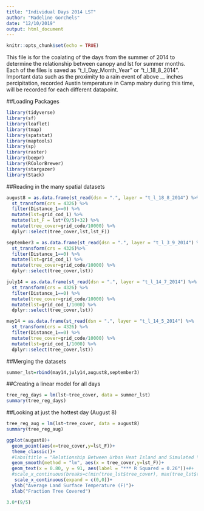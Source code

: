 ```yaml
---
title: "Individual Days 2014 LST"
author: "Madeline Gorchels"
date: "12/10/2019"
output: html_document
---
```


```r
knitr::opts_chunk$set(echo = TRUE)
```

This file is for the coalating of the days from the summer of 2014 to determine the relationship between canopy and lst for summer months. Each of the files is saved as "t_l_Day_Month_Year" or "t_l_18_8_2014". Important data such as the proximity to a rain event of above __ inches percipitation, recorded Austin temperature in Camp mabry during this time, will be recorded for each different datapoint. 

##Loading Packages
```r
library(tidyverse)
library(sf)
library(leaflet)
library(tmap)
library(spatstat)
library(maptools)
library(sp)
library(raster)
library(beepr)
library(RColorBrewer)
library(stargazer)
library(Stack)
```

##Reading in the many spatial datasets 
```r
august8 = as.data.frame(st_read(dsn = ".", layer = "t_l_18_8_2014") %>%
  st_transform(crs = 4326) %>% 
  filter(Distance_1==0) %>% 
  mutate(lst=grid_cod_1) %>% 
  mutate(lst_F = lst*(9/5)+32) %>% 
  mutate(tree_cover=grid_code/10000) %>% 
  dplyr::select(tree_cover,lst,lst_F))

september3 = as.data.frame(st_read(dsn = ".", layer = "t_l_3_9_2014") %>% #needs to be rejoined
  st_transform(crs = 4326)%>% 
  filter(Distance_1==0) %>% 
  mutate(lst=grid_cod_1) %>%
  mutate(tree_cover=grid_code/10000) %>% 
  dplyr::select(tree_cover,lst))

july14 = as.data.frame(st_read(dsn = ".", layer = "t_l_14_7_2014") %>%
  st_transform(crs = 4326) %>% 
  filter(Distance_1==0) %>% 
  mutate(tree_cover=grid_code/10000) %>% 
  mutate(lst=grid_cod_1/1000) %>% 
  dplyr::select(tree_cover,lst))

may14 = as.data.frame(st_read(dsn = ".", layer = "t_l_14_5_2014") %>%
  st_transform(crs = 4326) %>% 
  filter(Distance_1==0) %>% 
  mutate(tree_cover=grid_code/10000) %>% 
  mutate(lst=grid_cod_1/1000) %>% 
  dplyr::select(tree_cover,lst))

```
##Merging the datasets

```r
summer_lst=rbind(may14,july14,august8,september3)
```


##Creating a linear model for all days
```r
tree_reg_days = lm(lst~tree_cover, data = summer_lst)
summary(tree_reg_days)
```

##Looking at just the hottest day (August 8)
```r
tree_reg_aug = lm(lst~tree_cover, data = august8)
summary(tree_reg_aug)
```
```r
ggplot(august8)+
  geom_point(aes(x=tree_cover,y=lst_F))+
  theme_classic()+
  #labs(title = "Relationship Between Urban Heat Island and Simulated \nTree Canopy by Austin Census Tract", y = "Comparitive Land Surface Temperature Intensity", x = "Simulated Tree Intensity")+
  geom_smooth(method = "lm", aes(x = tree_cover,y=lst_F))+
  geom_text(x = 0.80, y = 91, aes(label = "*** R Squared = 0.26"))+#+
  #scale_x_continuous(breaks=c(min(tree_lst$tree_cover), max(tree_lst$tree_cover)), labels=c("Low","High")
   scale_x_continuous(expand = c(0,0))+
  ylab("Average Land Surface Temperature (F)")+
  xlab("Fraction Tree Covered")
```



```r
3.0*(9/5)
```



